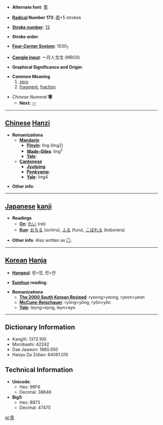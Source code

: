 * '''Alternate font''': [[零]]

* '''[[Wiktionary:Chinese radical index| Radical]] Number 173''': [[Wiktionary:Chinese radical index 雨|雨]]+5 strokes

* '''[[Wiktionary:Chinese total strokes index|Stroke number]]''': [[Wiktionary:Chinese total strokes index 13|13]]

* '''Stroke order''': 

* '''[[Wiktionary:Chinese four corner index|Four-Corner System]]''': 1030<sub>7</sub>

* '''[[Wiktionary:Chinese Cangjie index|Cangjie input]]''': 一月人戈戈 (MBOII)

* '''Graphical Significance and Origin''': 

* '''Common Meaning'''
*# [[zero]]
*# [[fragment]], [[fraction]]

* ''Chinese Numeral'' '''零'''
** '''Next:''' [[一]]

----

== [[Chinese]] [[Hanzi]] ==

* '''Romanizations'''
** '''[[Mandarin]]'''
*** '''[[Pinyin]]''': líng (ling2)
*** '''[[Wade-Giles]]''': ling<sup>2</sup>
*** '''[[Yale]]''': 
** '''[[Cantonese]]'''
*** '''[[Jyutping]]''':
*** '''[[Penkyamp]]''': 
*** '''[[Yale]]''': ling4

* '''Other info''': 

----

== [[Japanese]] [[kanji]] ==

* '''Readings'''
** '''[[On]]''': [[れい]] (rei)
** '''[[Kun]]''': [[おちる]] (ochiru), [[ふる]] (furu), [[こぼれる]] (koboreru)

* '''Other info''': Also written as [[〇]].


----

== [[Korean]] [[Hanja]] ==

* '''[[Hangeul]]''': 령>영, 련>연

* '''[[Eumhun]] reading''': 

* '''Romanizations'''
** '''[[The 2000 South Korean Revised Romanization|The 2000 South Korean Revised]]''': ryeong>yeong, ryeon>yeon
** '''[[McCune-Reischauer]]''': ryŏng>yŏng, ryŏn>yŏn
** '''[[Yale]]''': leyng>eyng, leyn>eyn

----

== Dictionary Information ==

* KangXi: 1372.100
* Morobashi: 42242
* Dae Jaweon: 1880.050
* Hanyu Da Zidian: 64061.010

== Technical Information ==

* '''Unicode''':
** Hex: 96F6
** Decimal: 38646
* '''Big5''':
** Hex: B973
** Decimal: 47475

[[pl:零]]